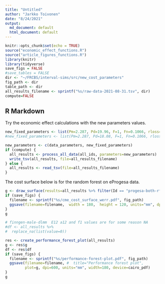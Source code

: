 ```yaml
---
title: "Untitled"
author: "Jarkko Toivonen"
date: "8/24/2021"
output: 
  md_document: default
  html_document: default
---
```


```r
knitr::opts_chunk$set(echo = TRUE)
source("economic_effect_functions.R")
source("article_figures_functions.R")
library(knitr)
library(tidyverse)
save_figs = FALSE
#save_tables = FALSE
dir <- "~/FRCBS/interval-sims/src/new_cost_parameters"
fig_path <- dir
table_path <- dir
all_results_filename <- sprintf("%s/raw-data-2021-08-31.tsv", dir)
compute=FALSE
```

## R Markdown

Try the economic effect calculations with the new parameters values.

```r
new_fixed_parameters <- list(Pm=2.287, Pd=19.96, F=1, Fn=0.1066, rloss=0)
#new_fixed_parameters <- list(Pm=2.287, Pd=18.08, F=1, Fn=0.1066, rloss=0)

new_parameters <- c(data_parameters, new_fixed_parameters)
if (compute) {
  all_results <- process_all_data(all_ids, parameters=new_parameters)
  write_tsv(all_results, file=all_results_filename)
} else {
  all_results <- read_tsv(file=all_results_filename)  
}

```
The cost surface below is for the random forest on eProgesa data. 

```r
g <- draw_surface(results=all_results %>% filter(Id == "progesa-both-rf"), cost_function=do.call(cost_func_factory, new_parameters[c("Pm", "Pd", "F", "Fn", "rloss", "d")]))
if (save_figs) {
  filename <- sprintf("%s/cme_cost_surface_werr.pdf", fig_path)
  ggsave(filename=filename,  width = 180,  height = 120, units="mm", dpi=600, scale=1.0, device=cairo_pdf)
}
g
```

```r
# finngen-male-dlmm  E12 a12 and f1 values are for some reason NA
#df <- all_results %>% 
#  replace_na(list(value=0))  

res <- create_performance_forest_plot(all_results)
g <- res$g
df <- res$df
if (save_figs) {
  filename <- sprintf("%s/performance-forest-plot.pdf", fig_path)
  ggsave(filename=filename, #  title="Performance forest plot", 
         plot=g, dpi=600, units="mm", width=180, device=cairo_pdf)
}
g
```
